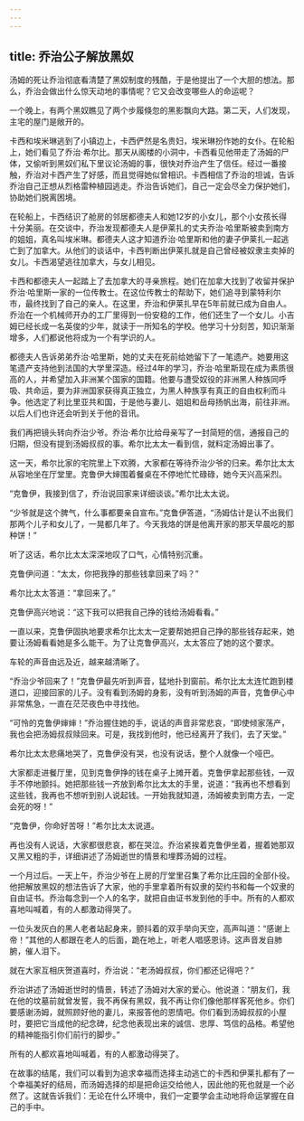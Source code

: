 ```yaml
---
---
---
```

title: 乔治公子解放黑奴
---






汤姆的死让乔治彻底看清楚了黑奴制度的残酷，于是他提出了一个大胆的想法。那么，乔治会做出什么惊天动地的事情呢？它又会改变哪些人的命运呢？

一个晚上，有两个黑奴瞧见了两个步履倏忽的黑影飘向大路。第二天，人们发现，主宅的屋门是敞开的。

卡西和埃米琳逃到了小镇边上，卡西俨然是名贵妇，埃米琳扮作她的女仆。在轮船上，她们看见了乔治·希尔比。那天从阁楼的小洞中，卡西看见他带走了汤姆的尸体，又偷听到黑奴们私下里议论汤姆的事，很快对乔治产生了信任。经过一番接触，乔治对卡西产生了好感，而且觉得她似曾相识。卡西相信了乔治的坦诚，告诉乔治自己正想从烈格雷种植园逃走。乔治告诉她们，自己一定会尽全力保护她们，协助她们脱离困境。

在轮船上，卡西结识了舱房的邻居都德夫人和她12岁的小女儿，那个小女孩长得十分美丽。在交谈中，乔治发现都德夫人是伊莱扎的丈夫乔治·哈里斯被卖到南方的姐姐，真名叫埃米琳。都德夫人这才知道乔治·哈里斯和他的妻子伊莱扎一起逃亡到了加拿大。从他们的谈话中，卡西判断出伊莱扎就是自己曾经被奴隶主卖掉的女儿。卡西渴望逃往加拿大，与女儿相见。

卡西和都德夫人一起踏上了去加拿大的寻亲旅程。她们在加拿大找到了收留并保护乔治·哈里斯一家的一位传教士。在这位传教士的帮助下，她们追寻到蒙特利尔市，最终找到了自己的亲人。在这里，乔治和伊莱扎早在5年前就已成为自由人。乔治在一个机械师开办的工厂里得到一份安稳的工作，他们还生了一个女儿。小吉姆已经长成一名英俊的少年，就读于一所知名的学校。他学习十分刻苦，知识渐渐增多，人们都说他将成为一个有学识的人。

都德夫人告诉弟弟乔治·哈里斯，她的丈夫在死前给她留下了一笔遗产。她要用这笔遗产支持他到法国的大学里深造。经过4年的学习，乔治·哈里斯现在成为素质很高的人，并希望加入非洲某个国家的国籍。他要与遭受奴役的非洲黑人种族同呼吸、共命运，要为非洲国家获得真正独立，为黑人种族享有真正的自由权利而斗争。他选定了利比里亚共和国，于是他与妻儿、姐姐和岳母扬帆出海，前往非洲。以后人们也许还会听到关于他的音讯。

我们再把镜头转向乔治少爷。乔治·希尔比给母亲写了一封简短的信，通报自己的归期，但没有提到汤姆叔叔的事。希尔比太太一看到信，就料定汤姆出事了。

这一天，希尔比家的宅院里上下欢腾，大家都在等待乔治少爷的归来。希尔比太太从容地坐在厅堂里。克鲁伊大婶围着餐桌在不停地忙忙碌碌，她今天兴高采烈。

“克鲁伊，我接到信了，乔治说回家来详细谈谈。”希尔比太太说。

“少爷就是这个脾气，什么事都要亲自宣布。”克鲁伊答道，“汤姆估计是认不出我们那两个儿子和女儿了，一晃都几年了。今天我烙的饼是他离开家的那天早晨吃的那种饼！”

听了这话，希尔比太太深深地叹了口气，心情特别沉重。

克鲁伊问道：“太太，你把我挣的那些钱拿回来了吗？”

希尔比太太答道：“拿回来了。”

克鲁伊高兴地说：“这下我可以把我自己挣的钱给汤姆看看。”

一直以来，克鲁伊固执地要求希尔比太太一定要帮她把自己挣的那些钱存起来，她要让汤姆看看她是多么能干。为了让克鲁伊高兴，太太答应了她的这个要求。

车轮的声音由远及近，越来越清晰了。

“乔治少爷回来了！”克鲁伊最先听到声音，猛地扑到窗前。希尔比太太连忙跑到楼道口，迎接回家的儿子。没有看到汤姆的身影，没有听到汤姆的声音，克鲁伊心中非常焦急，一直在茫茫夜色中寻找他。

“可怜的克鲁伊婶婶！”乔治握住她的手，说话的声音非常悲哀，“即使倾家荡产，我也会把汤姆叔叔赎回来。可是，我找到他时，他已经离开了我们，去了天堂。”

希尔比太太悲痛地哭了，克鲁伊没有哭，也没有说话，整个人就像一个哑巴。

大家都走进餐厅里，见到克鲁伊挣的钱在桌子上摊开着。克鲁伊拿起那些钱，一双手不停地颤抖。她把那些钱一齐放到希尔比太太的手里，说道：“我再也不想看到这些钱，我再也不想听到别人说起钱。一开始我就知道，汤姆被卖到南方去，一定会死的呀！”

“克鲁伊，你命好苦呀！”希尔比太太说道。

再也没有人说话，大家都很悲哀，都在哭泣。乔治紧挨着克鲁伊坐着，握着她那双又黑又粗的手，详细讲述了汤姆逝世的情景和埋葬汤姆的过程。

一个月过后。一天上午，乔治少爷在上房的厅堂里召集了希尔比庄园的全部仆役。他把解放黑奴的想法告诉了大家，他的手里拿着所有奴隶的契约书和每一个奴隶的自由证书。乔治每念到一个人的名字，就把自由证书发到他的手中。所有的人都欢喜地叫喊着，有的人都激动得哭了。

一位头发灰白的黑人老者站起身来，颤抖着的双手举向天空，高声叫道：“感谢上帝！”其他的人都跟在老人的后面，跪在地上，听老人唱感恩诗。这声音发自肺腑，催人泪下。

就在大家互相庆贺道喜时，乔治说：“老汤姆叔叔，你们都还记得吧？”

乔治讲述了汤姆逝世时的情景，转述了汤姆对大家的爱心。他说道：“朋友们，我在他的坟墓前就曾发誓，我不再保有黑奴，我不再让你们像他那样客死他乡。你们要感谢汤姆，就照顾好他的妻儿，来报答他的恩情吧。你们看到汤姆叔叔的小屋时，要把它当成他的纪念碑，纪念他表现出来的诚信、忠厚、笃信的品格。希望他的精神能指引你们前行的脚步。”

所有的人都欢喜地叫喊着，有的人都激动得哭了。



在故事的结尾，我们可以看到为追求幸福而选择主动逃亡的卡西和伊莱扎都有了一个幸福美好的结局，而汤姆选择的却是把命运交给他人，因此他的死也就是一个必然了。这就告诉我们：无论在什么环境中，我们一定要学会主动地将命运掌握在自己的手中。